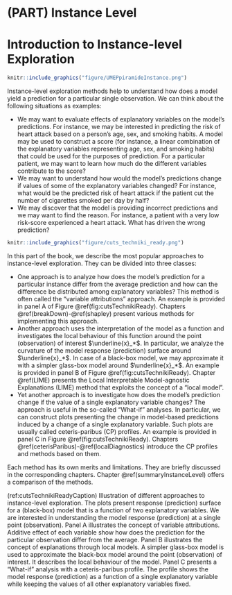 # (PART) Instance Level {-}

# Introduction to Instance-level Exploration {#InstanceLevelExploration}

```r
knitr::include_graphics("figure/UMEPpiramideInstance.png")
```

Instance-level exploration methods help to understand how does a model yield a prediction for a particular single observation. We can think about the following situations as examples:

* We may want to evaluate effects of explanatory variables on the model's predictions. For instance, we may be interested in predicting the risk of heart attack based on a person's age, sex, and smoking habits. A model may be used to construct a score (for instance, a linear combination of the explanatory variables representing age, sex, and smoking habits) that could be used for the purposes of prediction. For a particular patient, we may want to learn how much do the different variables contribute to the score?
* We may want to understand how would the model's predictions change if values of some of the explanatory variables changed? For instance, what would be the predicted risk of heart attack if the patient cut the number of cigarettes smoked per day by half? 
* We may discover that the model is providing incorrect predictions and we may want to find the reason. For instance, a patient with a very low risk-score experienced a heart attack. What has driven the wrong prediction?

```r
knitr::include_graphics("figure/cuts_techniki_ready.png")
```

In this part of the book, we describe the most popular approaches to instance-level exploration. They can be divided into three classes:

* One approach is to analyze how does the model's prediction for a particular instance differ from the average prediction and how can the difference be distributed among explanatory variables? This method is often called the "variable attributions" approach. An example is provided in panel A of Figure \@ref(fig:cutsTechnikiReady). Chapters \@ref(breakDown)-\@ref(shapley) present various methods for implementing this approach. 
* Another approach uses the interpretation of the model as a function and investigates the local behaviour of this function around the point (observation) of interest $\underline{x}_*$. In particular, we analyze the curvature of the model response (prediction) surface around $\underline{x}_*$. In case of a black-box model, we may approximate it with a simpler glass-box model around $\underline{x}_*$. An example is provided in panel B of Figure \@ref(fig:cutsTechnikiReady). Chapter \@ref(LIME) presents the Local Interpretable Model-agnostic Explanations (LIME) method that exploits the concept of a "local model". 
* Yet another approach is to investigate how does the model's prediction change if the value of a single explanatory variable  changes? The approach is useful in the so-called "What-if" analyses. In particular, we can construct plots presenting the change in model-based predictions induced by a change of a single explanatory variable. Such plots are usually called ceteris-paribus (CP) profiles. An example is provided in panel C in Figure \@ref(fig:cutsTechnikiReady). Chapters \@ref(ceterisParibus)-\@ref(localDiagnostics) introduce the CP profiles and methods based on them.  

Each method has its own merits and limitations. They are briefly discussed in the corresponding chapters. Chapter \@ref(summaryInstanceLevel) offers a comparison of the methods.

(ref:cutsTechnikiReadyCaption) Illustration of different approaches to instance-level exploration. The plots present response (prediction) surface for a (black-box) model that is a function of two explanatory variables. We are interested in understanding the model response (prediction) at a single point (observation). Panel A illustrates the concept of variable attributions. Additive effect of each variable show how does the prediction for the particular observation differ from the average. Panel B illustrates the concept of explanations through local models. A simpler glass-box model is used to approximate the black-box model around the point (observation) of interest. It describes the local behaviour of the model. Panel C presents a "What-if" analysis with a ceteris-paribus profile. The profile shows the model response (prediction) as a function of a single explanatory variable while keeping the values of all other explanatory variables fixed.

